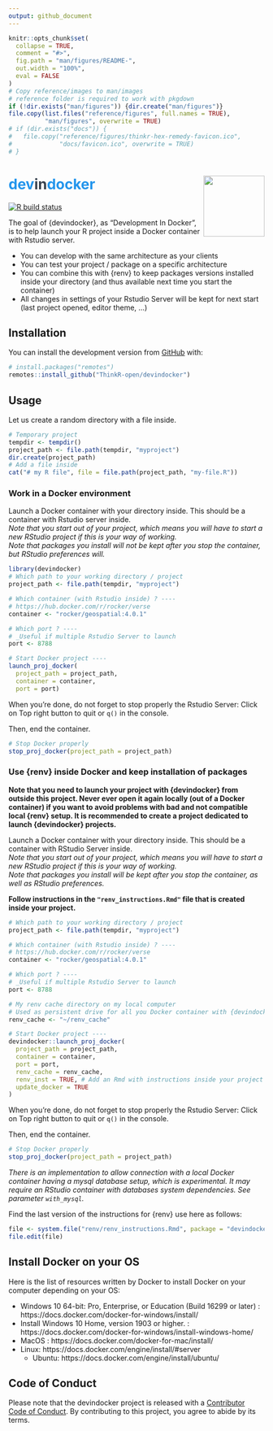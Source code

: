 ```yaml
---
output: github_document
---
```


<!-- README.md is generated from README.Rmd. Please edit that file -->

```r
knitr::opts_chunk$set(
  collapse = TRUE,
  comment = "#>",
  fig.path = "man/figures/README-",
  out.width = "100%",
  eval = FALSE
)
# Copy reference/images to man/images
# reference folder is required to work with pkgdown
if (!dir.exists("man/figures")) {dir.create("man/figures")}
file.copy(list.files("reference/figures", full.names = TRUE),
          "man/figures", overwrite = TRUE)
# if (dir.exists("docs")) {
#   file.copy("reference/figures/thinkr-hex-remedy-favicon.ico",
#             "docs/favicon.ico", overwrite = TRUE)
# }
```

# <span style="color: #2395ec;">dev</span><span style="color: #38424f;">in</span><span style="color: #2395ec;">docker</span> <img src="man/figures/logo.png" align="right" alt="" width="120" />

<!-- badges: start -->
[![R build status](https://github.com/ThinkR-open/devindocker/workflows/R-CMD-check/badge.svg)](https://github.com/ThinkR-open/devindocker/actions)
<!-- badges: end -->

The goal of {devindocker}, as "Development In Docker", is to help launch your R project inside a Docker container with Rstudio server.  

- You can develop with the same architecture as your clients
- You can test your project / package on a specific architecture
- You can combine this with {renv} to keep packages versions installed inside your directory (and thus available next time you start the container)
- All changes in settings of your Rstudio Server will be kept for next start (last project opened, editor theme, ...)

## Installation

You can install the development version from [GitHub](https://github.com/) with:

``` r
# install.packages("remotes")
remotes::install_github("ThinkR-open/devindocker")
```

## Usage

Let us create a random directory with a file inside.
```r
# Temporary project
tempdir <- tempdir()
project_path <- file.path(tempdir, "myproject")
dir.create(project_path)
# Add a file inside
cat("# my R file", file = file.path(project_path, "my-file.R"))
```

### Work in a Docker environment 

Launch a Docker container with your directory inside. This should be a container with Rstudio server inside.  
_Note that you start out of your project, which means you will have to start a new RStudio project if this is your way of working._   
_Note that packages you install will not be kept after you stop the container, but RStudio preferences will._
```r
library(devindocker)
# Which path to your working directory / project
project_path <- file.path(tempdir, "myproject")

# Which container (with Rstudio inside) ? ----
# https://hub.docker.com/r/rocker/verse
container <- "rocker/geospatial:4.0.1"

# Which port ? ----
# _Useful if multiple Rstudio Server to launch
port <- 8788

# Start Docker project ----
launch_proj_docker(
  project_path = project_path,
  container = container,
  port = port)
```

When you're done, do not forget to stop properly the Rstudio Server: Click on Top right button to quit or `q()` in the console.

Then, end the container.
```r
# Stop Docker properly
stop_proj_docker(project_path = project_path)
```

### Use {renv} inside Docker and keep installation of packages

**Note that you need to launch your project with {devindocker} from outside this project. Never ever open it again locally (out of a Docker container) if you want to avoid problems with bad and not compatible local {renv} setup. It is recommended to create a project dedicated to launch {devindocker} projects.**

Launch a Docker container with your directory inside. This should be a container with RStudio Server inside.  
_Note that you start out of your project, which means you will have to start a new RStudio project if this is your way of working._  
_Note that packages you install will be kept after you stop the container, as well as RStudio preferences._

**Follow instructions in the `"renv_instructions.Rmd"` file that is created inside your project.**
```r
# Which path to your working directory / project
project_path <- file.path(tempdir, "myproject")

# Which container (with Rstudio inside) ? ----
# https://hub.docker.com/r/rocker/verse
container <- "rocker/geospatial:4.0.1"

# Which port ? ----
# _Useful if multiple Rstudio Server to launch
port <- 8788

# My renv cache directory on my local computer
# Used as persistent drive for all you Docker container with {devindocker}
renv_cache <- "~/renv_cache"

# Start Docker project ----
devindocker::launch_proj_docker(
  project_path = project_path,
  container = container,
  port = port,
  renv_cache = renv_cache,
  renv_inst = TRUE, # Add an Rmd with instructions inside your project
  update_docker = TRUE
)

```

When you're done, do not forget to stop properly the Rstudio Server: Click on Top right button to quit or `q()` in the console.

Then, end the container.
```r
# Stop Docker properly
stop_proj_docker(project_path = project_path)
```

_There is an implementation to allow connection with a local Docker container having a mysql database setup, which is experimental. It may require an RStudio container with databases system dependencies. See parameter `with_mysql`._

Find the last version of the instructions for {renv} use here as follows:  

```r
file <- system.file("renv/renv_instructions.Rmd", package = "devindocker")
file.edit(file)
```


## Install Docker on your OS

Here is the list of resources written by Docker to install Docker on your computer depending on your OS:  

- Windows 10 64-bit: Pro, Enterprise, or Education (Build 16299 or later) : https://docs.docker.com/docker-for-windows/install/
- Install Windows 10 Home, version 1903 or higher. : https://docs.docker.com/docker-for-windows/install-windows-home/
- MacOS : https://docs.docker.com/docker-for-mac/install/
- Linux: https://docs.docker.com/engine/install/#server
  + Ubuntu: https://docs.docker.com/engine/install/ubuntu/
  

## Code of Conduct

Please note that the devindocker project is released with a [Contributor Code of Conduct](https://contributor-covenant.org/version/2/0/CODE_OF_CONDUCT.html). By contributing to this project, you agree to abide by its terms.

